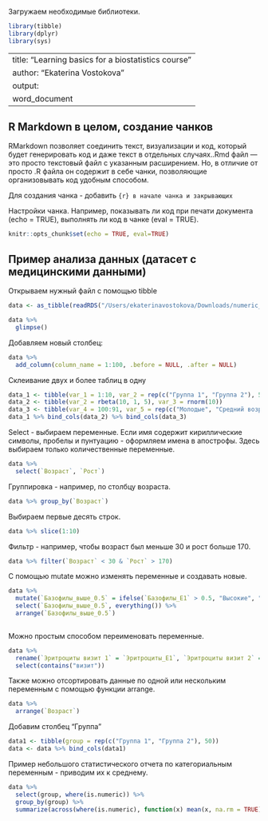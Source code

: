 Загружаем необходимые библиотеки.

```r
library(tibble)
library(dplyr)
library(sys)
```

---
title: "Learning basics for a biostatistics course"
author: "Ekaterina Vostokova"
output: 
  word_document
---

## R Markdown в целом, создание чанков

RMarkdown позволяет соединить текст, визуализации и код, который будет генерировать код и даже текст в отдельных случаях..Rmd файл — это просто текстовый файл с указанным расширением. Но, в отличие от просто .R файла он содержит в себе чанки, позволяющие организовывать код удобным способом. 

Для создания чанка - добавить ```{r} в начале чанка и закрывающих ```

Настройки чанка. Например, показывать ли код при печати документа (echo = TRUE), выполнять ли код в чанке (eval = TRUE).
```r
knitr::opts_chunk$set(echo = TRUE, eval=TRUE)
```

## Пример анализа данных (датасет с медицинскими данными)


Открываем нужный файл с помощью tibble

```r

data <- as_tibble(readRDS("/Users/ekaterinavostokova/Downloads/numeric_data.rds"))
```

```r
data %>%
  glimpse()
```
Добавляем новый столбец:

```r
data %>%
  add_column(column_name = 1:100, .before = NULL, .after = NULL)
```

Склеивание двух и более таблиц в одну
```r
data_1 <- tibble(var_1 = 1:10, var_2 = rep(c("Группа 1", "Группа 2"), 5))
data_2 <- tibble(var_2 = rbeta(10, 1, 5), var_3 = rnorm(10))
data_3 <- tibble(var_4 = 100:91, var_5 = rep(c("Молодые", "Средний возраст"), 5))
data_1 %>% bind_cols(data_2) %>% bind_cols(data_3)
```


Select - выбираем переменные. Если имя содержит кириллические символы, пробелы и пунтуацию - оформляем имена в апострофы. 
Здесь выбираем только количественные переменные.
```r
data %>%
  select(`Возраст`, `Рост`)
```
Группировка - например, по столбцу возраста.
```r
data %>% group_by(`Возраст`)

```

Выбираем первые десять строк.
```r
data %>% slice(1:10)

```

Фильтр - например, чтобы возраст был меньше 30 и рост больше 170.

```r
data %>% filter(`Возраст` < 30 & `Рост` > 170)

```


С помощью mutate можно изменять переменные и создавать новые.

```r
data %>%
  mutate(`Базофилы_выше_0.5` = ifelse(`Базофилы_E1` > 0.5, "Высокие", "Низкие")) %>%
  select(`Базофилы_выше_0.5`, everything()) %>%
  arrange(`Базофилы_выше_0.5`)
    
```

Можно простым способом переименовать переменные.

```r
data %>%
  rename(`Эритроциты визит 1` = `Эритроциты_E1`, `Эритроциты визит 2` = `Эритроциты_E2`) %>%
  select(contains("визит"))

```

Также можно отсортировать данные по одной или нескольким переменным с помощью функции arrange.

```r
data %>%
  arrange(`Возраст`) 

```
Добавим столбец "Группа"

```r
data1 <- tibble(group = rep(c("Группа 1", "Группа 2"), 50))
data <- data %>% bind_cols(data1)

```

Пример небольшого статистического отчета по категориальным переменным - приводим их к среднему.
```r
data %>%
  select(group, where(is.numeric)) %>%
  group_by(group) %>%
  summarize(across(where(is.numeric), function(x) mean(x, na.rm = TRUE)))

```


